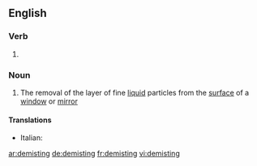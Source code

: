 ==English==

===Verb===
{{head|en}}

# {{present participle of|demist}}

===Noun===
{{en-noun|-}}

# The removal of the layer of fine [[liquid]] particles from the [[surface]] of a [[window]] or [[mirror]]

====Translations====
{{trans-top|removal of fine liquid particles}}
* Italian: {{t|it|disappannamento|m}}
{{trans-mid}}
{{trans-bottom}}

[[ar:demisting]]
[[de:demisting]]
[[fr:demisting]]
[[vi:demisting]]